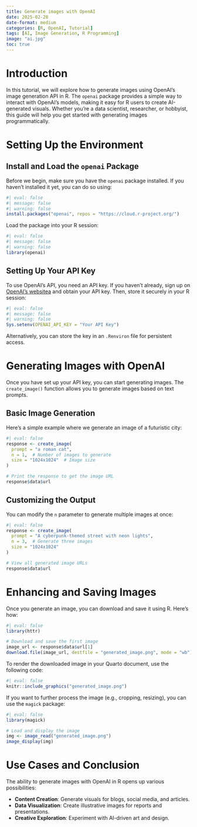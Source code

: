 ```yaml
---
title: Generate images with OpenAI
date: 2025-02-28
date-format: medium
categories: [R, OpenAI, Tutorial]
tags: [AI, Image Generation, R Programming]
image: "ai.jpg"
toc: true
---
```



# Introduction

In this tutorial, we will explore how to generate images using OpenAI's image generation API in R. The `openai` package provides a simple way to interact with OpenAI’s models, making it easy for R users to create AI-generated visuals. Whether you're a data scientist, researcher, or hobbyist, this guide will help you get started with generating images programmatically.

# Setting Up the Environment

## Install and Load the `openai` Package

Before we begin, make sure you have the `openai` package installed. If you haven’t installed it yet, you can do so using:

```r
#| eval: false
#| message: false
#| warning: false
install.packages("openai", repos = "https://cloud.r-project.org/")

```


Load the package into your R session:

```r
#| eval: false
#| message: false
#| warning: false
library(openai)
```

## Setting Up Your API Key

To use OpenAI’s API, you need an API key. If you haven’t already, sign up on [OpenAI’s website](https://platform.openai.com/)[ a](https://platform.openai.com/) and obtain your API key. Then, store it securely in your R session:

```r
#| eval: false
#| message: false
#| warning: false
Sys.setenv(OPENAI_API_KEY = "Your API Key")
```

Alternatively, you can store the key in an `.Renviron` file for persistent access.

# Generating Images with OpenAI

Once you have set up your API key, you can start generating images. The `create_image()` function allows you to generate images based on text prompts.

## Basic Image Generation

Here’s a simple example where we generate an image of a futuristic city:

```r
#| eval: false
response <- create_image(
  prompt = "a roman cat",
  n = 1,  # Number of images to generate
  size = "1024x1024"  # Image size
)

# Print the response to get the image URL
response$data$url
```

## Customizing the Output

You can modify the `n` parameter to generate multiple images at once:

```r
#| eval: false
response <- create_image(
  prompt = "A cyberpunk-themed street with neon lights",
  n = 3,  # Generate three images
  size = "1024x1024"
)

# View all generated image URLs
response$data$url
```

# Enhancing and Saving Images

Once you generate an image, you can download and save it using R. Here’s how:

```r
#| eval: false
library(httr)

# Download and save the first image
image_url <- response$data$url[1]
download.file(image_url, destfile = "generated_image.png", mode = "wb")
```

To render the downloaded image in your Quarto document, use the following code:

```r
#| eval: false
knitr::include_graphics("generated_image.png")
```




If you want to further process the image (e.g., cropping, resizing), you can use the `magick` package:

```r
#| eval: false
library(magick)

# Load and display the image
img <- image_read("generated_image.png")
image_display(img)
```

# Use Cases and Conclusion

The ability to generate images with OpenAI in R opens up various possibilities:

- **Content Creation**: Generate visuals for blogs, social media, and articles.
- **Data Visualization**: Create illustrative images for reports and presentations.
- **Creative Exploration**: Experiment with AI-driven art and design.

